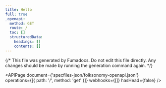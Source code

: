 ```yaml
---
title: Hello
full: true
_openapi:
  method: GET
  route: /
  toc: []
  structuredData:
    headings: []
    contents: []
---
```


{/* This file was generated by Fumadocs. Do not edit this file directly. Any changes should be made by running the generation command again. */}

<APIPage
  document={'specfiles-json/folksonomy-openapi.json'}
  operations={[{ path: '/', method: 'get' }]}
  webhooks={[]}
  hasHead={false}
/>

